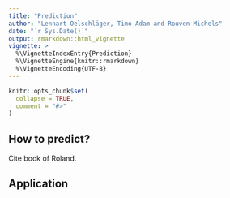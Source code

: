 ```yaml
---
title: "Prediction"
author: "Lennart Oelschläger, Timo Adam and Rouven Michels"
date: "`r Sys.Date()`"
output: rmarkdown::html_vignette
vignette: >
  %\VignetteIndexEntry{Prediction}
  %\VignetteEngine{knitr::rmarkdown}
  %\VignetteEncoding{UTF-8}
---
```


<!-- 
Assignee: Lennart
Purpose: using (H)HMMs for predictions, application in fHMM
--> 

```r
knitr::opts_chunk$set(
  collapse = TRUE,
  comment = "#>"
)
```

## How to predict?

Cite book of Roland.

## Application
